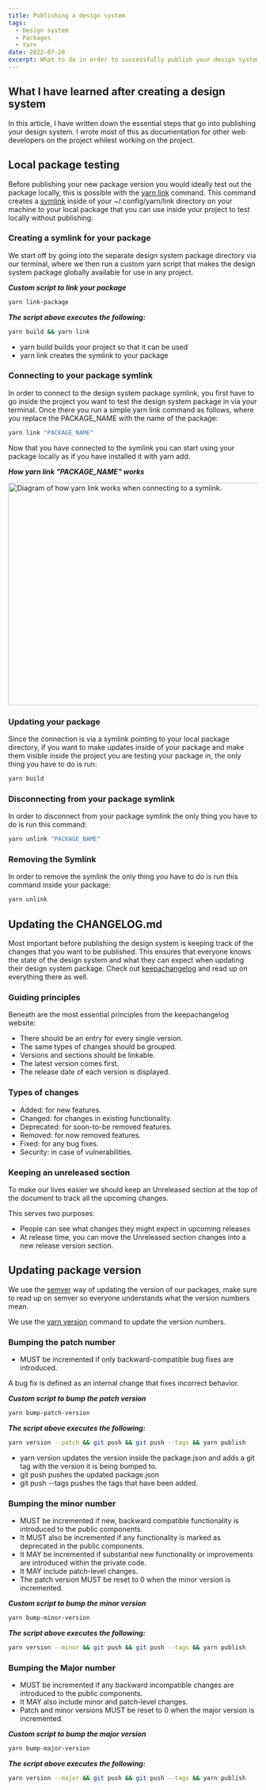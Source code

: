 ```yaml
---
title: Publishing a design system
tags:
  - Design system
  - Packages
  - Yarn
date: 2022-07-28
excerpt: What to do in order to successfully publish your design system
---
```


## What I have learned after creating a design system

In this article, I have written down the essential steps that go into publishing your design system. I wrote most of this
as documentation for other web developers on the project whilest working on the project.

## Local package testing

Before publishing your new package version you would ideally test out the package locally, this is possible with the
[yarn link](https://classic.yarnpkg.com/en/docs/cli/link) command. This command creates a [symlink](https://en.wikipedia.org/wiki/Symbolic_link)
inside of your ~/.config/yarn/link directory on your machine to your local package that you can use inside your project
to test locally without publishing.

### Creating a symlink for your package

We start off by going into the separate design system package directory via our terminal, where we then run a custom yarn script
that makes the design system package globally available for use in any project.

**_Custom script to link your package_**

```bash
yarn link-package
```

**_The script above executes the following:_**

```bash
yarn build && yarn link
```

- yarn build builds your project so that it can be used
- yarn link creates the symlink to your package

### Connecting to your package symlink

In order to connect to the design system package symlink, you first have to go inside the project you want to test the design system
package in via your terminal. Once there you run a simple yarn link command as follows, where you replace the PACKAGE_NAME with
the name of the package:

```bash
yarn link "PACKAGE_NAME"
```

Now that you have connected to the symlink you can start using your package locally as if you have installed it with yarn add.

**_How yarn link "PACKAGE_NAME" works_**

<Image
  width="680px"
  height="450px"
  src="/images/how-yarn-link-works.png"
  alt="Diagram of how yarn link works when connecting to a symlink."
/>

### Updating your package

Since the connection is via a symlink pointing to your local package directory, if you want to make updates inside of your
package and make them visible inside the project you are testing your package in, the only thing you have to do is run:

```bash
yarn build
```

### Disconnecting from your package symlink

In order to disconnect from your package symlink the only thing you have to do is run this command:

```bash
yarn unlink "PACKAGE_NAME"
```

### Removing the Symlink

In order to remove the symlink the only thing you have to do is run this command inside your package:

```bash
yarn unlink
```

## Updating the CHANGELOG.md

Most important before publishing the design system is keeping track of the changes that you want to be published.
This ensures that everyone knows the state of the design system and what they can expect when updating their design system
package. Check out [keepachangelog](https://keepachangelog.com/en/1.0.0/) and read up on everything there as well.

### Guiding principles

Beneath are the most essential principles from the keepachangelog website:

- There should be an entry for every single version.
- The same types of changes should be grouped.
- Versions and sections should be linkable.
- The latest version comes first.
- The release date of each version is displayed.

### Types of changes

- Added: for new features.
- Changed: for changes in existing functionality.
- Deprecated: for soon-to-be removed features.
- Removed: for now removed features.
- Fixed: for any bug fixes.
- Security: in case of vulnerabilities.

### Keeping an unreleased section

To make our lives easier we should keep an Unreleased section at the top of the document to track all the upcoming changes.

This serves two purposes:

- People can see what changes they might expect in upcoming releases
- At release time, you can move the Unreleased section changes into a new release version section.

## Updating package version

We use the [semver](https://semver.org/) way of updating the version of our packages, make sure to read up on semver so
everyone understands what the version numbers mean.

We use the [yarn version](https://classic.yarnpkg.com/en/docs/cli/version) command to update the version numbers.

### Bumping the patch number

- MUST be incremented if only backward-compatible bug fixes are introduced.

A bug fix is defined as an internal change that fixes incorrect behavior.

**_Custom script to bump the patch version_**

```bash
yarn bump-patch-version
```

**_The script above executes the following:_**

```bash
yarn version --patch && git push && git push --tags && yarn publish
```

- yarn version updates the version inside the package.json and adds a git tag with the version it is being bumped to.
- git push pushes the updated package.json
- git push --tags pushes the tags that have been added.

### Bumping the minor number

- MUST be incremented if new, backward compatible functionality is introduced to the public components.
- It MUST also be incremented if any functionality is marked as deprecated in the public components.
- It MAY be incremented if substantial new functionality or improvements are introduced within the private code.
- It MAY include patch-level changes.
- The patch version MUST be reset to 0 when the minor version is incremented.

**_Custom script to bump the minor version_**

```bash
yarn bump-minor-version
```

**_The script above executes the following:_**

```bash
yarn version --minor && git push && git push --tags && yarn publish
```

### Bumping the Major number

- MUST be incremented if any backward incompatible changes are introduced to the public components.
- It MAY also include minor and patch-level changes.
- Patch and minor versions MUST be reset to 0 when the major version is incremented.

**_Custom script to bump the major version_**

```bash
yarn bump-major-version
```

**_The script above executes the following:_**

```bash
yarn version --major && git push && git push --tags && yarn publish
```
